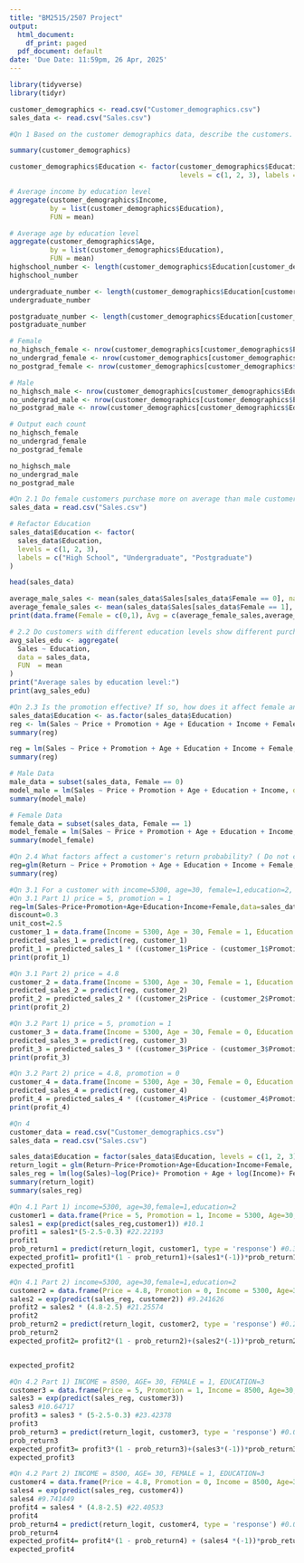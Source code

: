 ---
title: "BM2515/2507 Project"
output:
  html_document:
    df_print: paged
  pdf_document: default
date: 'Due Date: 11:59pm, 26 Apr, 2025'
---


```{r}
library(tidyverse)
library(tidyr)
```

```{r}
customer_demographics <- read.csv("Customer_demographics.csv")
sales_data <- read.csv("Sales.csv")

```
```{r}
#Qn 1 Based on the customer demographics data, describe the customers.

summary(customer_demographics)

customer_demographics$Education <- factor(customer_demographics$Education, 
                                          levels = c(1, 2, 3), labels = c("High School", "Undergraduate", "Postgraduate"))

# Average income by education level
aggregate(customer_demographics$Income,
          by = list(customer_demographics$Education),
          FUN = mean)

# Average age by education level
aggregate(customer_demographics$Age,
          by = list(customer_demographics$Education),
          FUN = mean)
highschool_number <- length(customer_demographics$Education[customer_demographics$Education == "High School"])
highschool_number

undergraduate_number <- length(customer_demographics$Education[customer_demographics$Education == "Undergraduate"])
undergraduate_number

postgraduate_number <- length(customer_demographics$Education[customer_demographics$Education == "Postgraduate"])
postgraduate_number

# Female
no_highsch_female <- nrow(customer_demographics[customer_demographics$Education == "High School" & customer_demographics$Female == 1, ])
no_undergrad_female <- nrow(customer_demographics[customer_demographics$Education == "Undergraduate" & customer_demographics$Female == 1, ])
no_postgrad_female <- nrow(customer_demographics[customer_demographics$Education == "Postgraduate" & customer_demographics$Female == 1, ])

# Male
no_highsch_male <- nrow(customer_demographics[customer_demographics$Education == "High School" & customer_demographics$Female == 0, ])
no_undergrad_male <- nrow(customer_demographics[customer_demographics$Education == "Undergraduate" & customer_demographics$Female == 0, ])
no_postgrad_male <- nrow(customer_demographics[customer_demographics$Education == "Postgraduate" & customer_demographics$Female == 0, ])

# Output each count
no_highsch_female
no_undergrad_female
no_postgrad_female

no_highsch_male
no_undergrad_male
no_postgrad_male
```

```{r}
#Qn 2.1 Do female customers purchase more on average than male customers?
sales_data = read.csv("Sales.csv")

# Refactor Education
sales_data$Education <- factor(
  sales_data$Education,
  levels = c(1, 2, 3),
  labels = c("High School", "Undergraduate", "Postgraduate")
)

head(sales_data)

```

```{r}
average_male_sales <- mean(sales_data$Sales[sales_data$Female == 0], na.rm = TRUE)
average_female_sales <- mean(sales_data$Sales[sales_data$Female == 1], na.rm = TRUE)
print(data.frame(Female = c(0,1), Avg = c(average_female_sales,average_male_sales)))

```


```{r}
# 2.2 Do customers with different education levels show different purchase patterns?
avg_sales_edu <- aggregate(
  Sales ~ Education,
  data = sales_data,
  FUN  = mean
)
print("Average sales by education level:")
print(avg_sales_edu)
```

```{r}
#Qn 2.3 Is the promotion effective? If so, how does it affect female and male customers differently?
sales_data$Education <- as.factor(sales_data$Education)
reg <- lm(Sales ~ Price + Promotion + Age + Education + Income + Female, data = sales_data)
summary(reg)

reg = lm(Sales ~ Price + Promotion + Age + Education + Income + Female, data = sales_data)
summary(reg)

# Male Data
male_data = subset(sales_data, Female == 0)
model_male = lm(Sales ~ Price + Promotion + Age + Education + Income, data = male_data)
summary(model_male)

# Female Data
female_data = subset(sales_data, Female == 1)
model_female = lm(Sales ~ Price + Promotion + Age + Education + Income, data = female_data)
summary(model_female)

```

```{r}

#Qn 2.4 What factors affect a customer's return probability? ( Do not consider any interactions terms or use Sales as an independent variable in this regression )
reg=glm(Return ~ Price + Promotion + Age + Education + Income + Female, family = binomial, data = sales_data)
summary(reg)

```




```{r}

#Qn 3.1 For a customer with income=5300, age=30, female=1,education=2, what is the expected profit for the following two scenarios: 
#Qn 3.1 Part 1) price = 5, promotion = 1 
reg=lm(Sales~Price+Promotion+Age+Education+Income+Female,data=sales_data)
discount=0.3
unit_cost=2.5
customer_1 = data.frame(Income = 5300, Age = 30, Female = 1, Education = factor("Undergraduate", levels = c("High School", "Undergraduate", "Postgraduate")), Price = 5, Promotion = 1)
predicted_sales_1 = predict(reg, customer_1)
profit_1 = predicted_sales_1 * ((customer_1$Price - (customer_1$Promotion * discount)) - unit_cost)
print(profit_1)

```

```{r}
#Qn 3.1 Part 2) price = 4.8
customer_2 = data.frame(Income = 5300, Age = 30, Female = 1, Education = factor("Undergraduate", levels = c("High School", "Undergraduate", "Postgraduate")), Price = 4.8, Promotion = 0)
predicted_sales_2 = predict(reg, customer_2)
profit_2 = predicted_sales_2 * ((customer_2$Price - (customer_2$Promotion * discount)) - unit_cost)
print(profit_2)

```

```{r}
#Qn 3.2 Part 1) price = 5, promotion = 1 
customer_3 = data.frame(Income = 5300, Age = 30, Female = 0, Education = factor("Undergraduate", levels = c("High School", "Undergraduate", "Postgraduate")), Price = 5, Promotion = 1)
predicted_sales_3 = predict(reg, customer_3)
profit_3 = predicted_sales_3 * ((customer_3$Price - (customer_3$Promotion * discount)) - unit_cost)
print(profit_3)

```

```{r}
#Qn 3.2 Part 2) price = 4.8, promotion = 0
customer_4 = data.frame(Income = 5300, Age = 30, Female = 0, Education = factor("Undergraduate", levels = c("High School", "Undergraduate", "Postgraduate")), Price = 4.8, Promotion = 0)
predicted_sales_4 = predict(reg, customer_4)
profit_4 = predicted_sales_4 * ((customer_4$Price - (customer_4$Promotion * discount)) - unit_cost)
print(profit_4)
```

```{r}
#Qn 4
customer_data = read.csv("Customer_demographics.csv")
sales_data = read.csv("Sales.csv")

sales_data$Education = factor(sales_data$Education, levels = c(1, 2, 3), labels = c("High School", "Undergraduate", "Postgraduate"))
return_logit = glm(Return~Price+Promotion+Age+Education+Income+Female, data = sales_data, family = 'binomial')
sales_reg = lm(log(Sales)~log(Price)+ Promotion + Age + log(Income)+ Female + Education, data = sales_data)
summary(return_logit)
summary(sales_reg)
```


```{r}
#Qn 4.1 Part 1) income=5300, age=30,female=1,education=2
customer1 = data.frame(Price = 5, Promotion = 1, Income = 5300, Age=30, Female=1, Education = factor("Undergraduate", levels = c("High School", "Undergraduate", "Postgraduate")))
sales1 = exp(predict(sales_reg,customer1)) #10.1
profit1 = sales1*(5-2.5-0.3) #22.22193
profit1
prob_return1 = predict(return_logit, customer1, type = 'response') #0.3952867 
expected_profit1= profit1*(1 - prob_return1)+(sales1*(-1))*prob_return1 #9.445153 
expected_profit1
```

```{r}
#Qn 4.1 Part 2) income=5300, age=30,female=1,education=2
customer2 = data.frame(Price = 4.8, Promotion = 0, Income = 5300, Age=30, Female=1, Education = factor("Undergraduate", levels = c("High School", "Undergraduate", "Postgraduate")))
sales2 = exp(predict(sales_reg, customer2)) #9.241626 
profit2 = sales2 * (4.8-2.5) #21.25574 
profit2
prob_return2 = predict(return_logit, customer2, type = 'response') #0.210729 
prob_return2
expected_profit2= profit2*(1 - prob_return2)+(sales2*(-1))*prob_return2 #14.82906 


expected_profit2 
```

```{r}
#Qn 4.2 Part 1) INCOME = 8500, AGE= 30, FEMALE = 1, EDUCATION=3
customer3 = data.frame(Price = 5, Promotion = 1, Income = 8500, Age=30, Female=1, Education = factor("Postgraduate", levels = c("High School", "Undergraduate", "Postgraduate")))
sales3 = exp(predict(sales_reg, customer3))
sales3 #10.64717 
profit3 = sales3 * (5-2.5-0.3) #23.42378 
profit3
prob_return3 = predict(return_logit, customer3, type = 'response') #0.06577799 
prob_return3
expected_profit3= profit3*(1 - prob_return3)+(sales3*(-1))*prob_return3 #21.18266 
expected_profit3
```

```{r}
#Qn 4.2 Part 2) INCOME = 8500, AGE= 30, FEMALE = 1, EDUCATION=3
customer4 = data.frame(Price = 4.8, Promotion = 0, Income = 8500, Age=30, Female=1, Education = factor("Postgraduate", levels = c("High School", "Undergraduate", "Postgraduate")))
sales4 = exp(predict(sales_reg, customer4))
sales4 #9.741449 
profit4 = sales4 * (4.8-2.5) #22.40533 
profit4
prob_return4 = predict(return_logit, customer4, type = 'response') #0.02795455 
prob_return4
expected_profit4= profit4*(1 - prob_return4) + (sales4 *(-1))*prob_return4 #21.50668 
expected_profit4 
```
